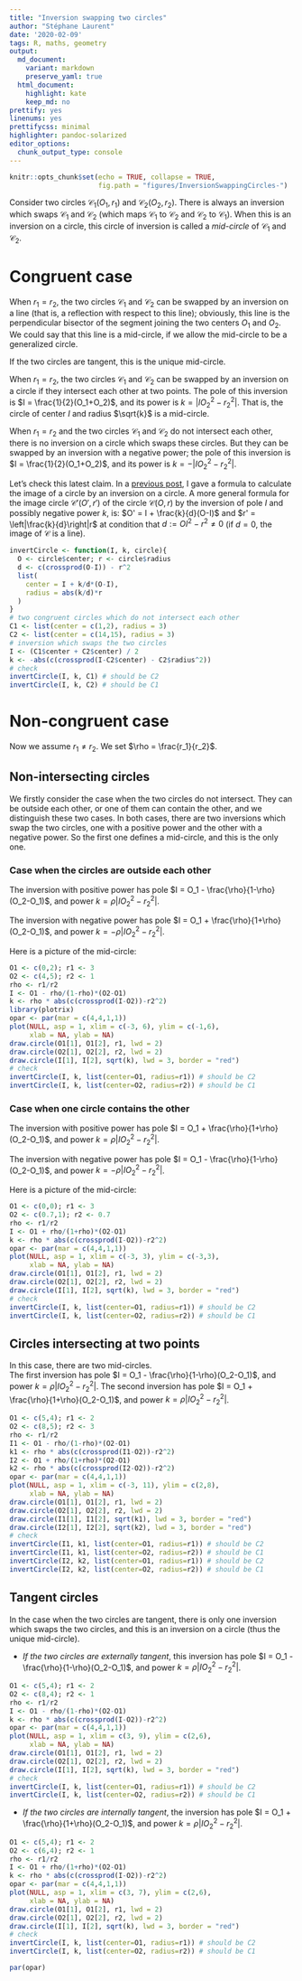 ```yaml
---
title: "Inversion swapping two circles"
author: "Stéphane Laurent"
date: '2020-02-09'
tags: R, maths, geometry
output:
  md_document:
    variant: markdown
    preserve_yaml: true
  html_document:
    highlight: kate
    keep_md: no
prettify: yes
linenums: yes
prettifycss: minimal
highlighter: pandoc-solarized
editor_options: 
  chunk_output_type: console
---
```


```r
knitr::opts_chunk$set(echo = TRUE, collapse = TRUE, 
                      fig.path = "figures/InversionSwappingCircles-")
```

Consider two circles $\mathcal{C}_1(O_1,r_1)$ and $\mathcal{C}_2(O_2,r_2)$. 
There is always an inversion which swaps $\mathcal{C}_1$ and $\mathcal{C}_2$ 
(which maps $\mathcal{C}_1$ to $\mathcal{C}_2$ and $\mathcal{C}_2$ to 
$\mathcal{C}_1$). 
When this is an inversion on a circle, this circle of inversion is called 
a *mid-circle* of $\mathcal{C}_1$ and $\mathcal{C}_2$. 


# Congruent case

When $r_1 = r_2$, the two circles $\mathcal{C}_1$ and $\mathcal{C}_2$ can be 
swapped by an inversion on a line (that is, a reflection with respect to this 
line); obviously, this line is the perpendicular bisector of the segment 
joining the two centers $O_1$ and $O_2$. 
We could say that this line is a mid-circle, if 
we allow the mid-circle to be a generalized circle. 

If the two circles are tangent, this is the unique mid-circle.

When $r_1 = r_2$, the two circles $\mathcal{C}_1$ and $\mathcal{C}_2$ can be 
swapped by an inversion on a circle if they intersect each other at two 
points. The pole of this inversion is 
$I = \frac{1}{2}(O_1+O_2)$, and its power is $k = |IO_2^2 - r_2^2|$. 
That is, the circle of center $I$ and radius $\sqrt{k}$ is a mid-circle. 

When $r_1 = r_2$ and the two circles $\mathcal{C}_1$ and $\mathcal{C}_2$ do 
not intersect each other, there is no inversion on a circle which swaps these 
circles. But they can be swapped by an inversion with a negative power; 
the pole of this inversion is 
$I = \frac{1}{2}(O_1+O_2)$, and its power is $k = -|IO_2^2 - r_2^2|$. 

Let's check this latest claim. In a [previous post](./Inversions.html), I 
gave a formula to calculate the image of a circle by an inversion on a circle. 
A more general formula for the image circle $\mathcal{C}'(O',r')$ of the 
circle $\mathcal{C}(O,r)$ by the inversion of pole $I$ and possibly negative 
power $k$, is: $O' = I + \frac{k}{d}(O-I)$ and 
$r' = \left|\frac{k}{d}\right|r$ at condition that 
$d := OI^2 - r^2 \neq 0$ (if $d=0$, the image of $\mathcal{C}$ is a line).

```r
invertCircle <- function(I, k, circle){
  O <- circle$center; r <- circle$radius
  d <- c(crossprod(O-I)) - r^2
  list(
    center = I + k/d*(O-I),
    radius = abs(k/d)*r
  )
}
# two congruent circles which do not intersect each other
C1 <- list(center = c(1,2), radius = 3)
C2 <- list(center = c(14,15), radius = 3)
# inversion which swaps the two circles
I <- (C1$center + C2$center) / 2
k <- -abs(c(crossprod(I-C2$center) - C2$radius^2))
# check
invertCircle(I, k, C1) # should be C2
invertCircle(I, k, C2) # should be C1
```


# Non-congruent case 

Now we assume $r_1 \neq r_2$. We set $\rho = \frac{r_1}{r_2}$.

## Non-intersecting circles

We firstly consider the case when the two circles do not intersect. 
They can be outside each other, or one of them can contain the other, and 
we distinguish these two cases. 
In both cases, there are two inversions which swap the two circles, one with a 
positive power and the other with a negative power. 
So the first one defines a mid-circle, and this is the only one.

### Case when the circles are outside each other

The inversion with positive power has pole 
$I = O_1 - \frac{\rho}{1-\rho}(O_2-O_1)$, and power 
$k = \rho|IO_2^2 - r_2^2|$.

The inversion with negative power has pole 
$I = O_1 + \frac{\rho}{1+\rho}(O_2-O_1)$, and power 
$k = -\rho|IO_2^2 - r_2^2|$.

Here is a picture of the mid-circle:

```r
O1 <- c(0,2); r1 <- 3
O2 <- c(4,5); r2 <- 1
rho <- r1/r2
I <- O1 - rho/(1-rho)*(O2-O1)
k <- rho * abs(c(crossprod(I-O2))-r2^2)
library(plotrix)
opar <- par(mar = c(4,4,1,1))
plot(NULL, asp = 1, xlim = c(-3, 6), ylim = c(-1,6), 
     xlab = NA, ylab = NA)
draw.circle(O1[1], O1[2], r1, lwd = 2)
draw.circle(O2[1], O2[2], r2, lwd = 2)
draw.circle(I[1], I[2], sqrt(k), lwd = 3, border = "red")
# check
invertCircle(I, k, list(center=O1, radius=r1)) # should be C2
invertCircle(I, k, list(center=O2, radius=r2)) # should be C1
```


### Case when one circle contains the other

The inversion with positive power has pole 
$I = O_1 + \frac{\rho}{1+\rho}(O_2-O_1)$, and power 
$k = \rho|IO_2^2 - r_2^2|$.

The inversion with negative power has pole 
$I = O_1 - \frac{\rho}{1-\rho}(O_2-O_1)$, and power 
$k = -\rho|IO_2^2 - r_2^2|$.

Here is a picture of the mid-circle:

```r
O1 <- c(0,0); r1 <- 3
O2 <- c(0.7,1); r2 <- 0.7
rho <- r1/r2
I <- O1 + rho/(1+rho)*(O2-O1)
k <- rho * abs(c(crossprod(I-O2))-r2^2)
opar <- par(mar = c(4,4,1,1))
plot(NULL, asp = 1, xlim = c(-3, 3), ylim = c(-3,3), 
     xlab = NA, ylab = NA)
draw.circle(O1[1], O1[2], r1, lwd = 2)
draw.circle(O2[1], O2[2], r2, lwd = 2)
draw.circle(I[1], I[2], sqrt(k), lwd = 3, border = "red")
# check
invertCircle(I, k, list(center=O1, radius=r1)) # should be C2
invertCircle(I, k, list(center=O2, radius=r2)) # should be C1
```


## Circles intersecting at two points

In this case, there are two mid-circles.  
The first inversion has pole 
$I = O_1 - \frac{\rho}{1-\rho}(O_2-O_1)$, and power 
$k = \rho|IO_2^2 - r_2^2|$. 
The second inversion has pole 
$I = O_1 + \frac{\rho}{1+\rho}(O_2-O_1)$, and power 
$k = \rho|IO_2^2 - r_2^2|$. 

```r
O1 <- c(5,4); r1 <- 2
O2 <- c(8,5); r2 <- 3
rho <- r1/r2
I1 <- O1 - rho/(1-rho)*(O2-O1)
k1 <- rho * abs(c(crossprod(I1-O2))-r2^2)
I2 <- O1 + rho/(1+rho)*(O2-O1)
k2 <- rho * abs(c(crossprod(I2-O2))-r2^2)
opar <- par(mar = c(4,4,1,1))
plot(NULL, asp = 1, xlim = c(-3, 11), ylim = c(2,8), 
     xlab = NA, ylab = NA)
draw.circle(O1[1], O1[2], r1, lwd = 2)
draw.circle(O2[1], O2[2], r2, lwd = 2)
draw.circle(I1[1], I1[2], sqrt(k1), lwd = 3, border = "red")
draw.circle(I2[1], I2[2], sqrt(k2), lwd = 3, border = "red")
# check
invertCircle(I1, k1, list(center=O1, radius=r1)) # should be C2
invertCircle(I1, k1, list(center=O2, radius=r2)) # should be C1
invertCircle(I2, k2, list(center=O1, radius=r1)) # should be C2
invertCircle(I2, k2, list(center=O2, radius=r2)) # should be C1
```


## Tangent circles

In the case when the two circles are tangent, there is only one inversion 
which swaps the two circles, and this is an inversion on a circle 
(thus the unique mid-circle). 

- *If the two circles are externally tangent*, this inversion has pole 
$I = O_1 - \frac{\rho}{1-\rho}(O_2-O_1)$, and power 
$k = \rho|IO_2^2 - r_2^2|$. 

```r
O1 <- c(5,4); r1 <- 2
O2 <- c(8,4); r2 <- 1
rho <- r1/r2
I <- O1 - rho/(1-rho)*(O2-O1)
k <- rho * abs(c(crossprod(I-O2))-r2^2)
opar <- par(mar = c(4,4,1,1))
plot(NULL, asp = 1, xlim = c(3, 9), ylim = c(2,6), 
     xlab = NA, ylab = NA)
draw.circle(O1[1], O1[2], r1, lwd = 2)
draw.circle(O2[1], O2[2], r2, lwd = 2)
draw.circle(I[1], I[2], sqrt(k), lwd = 3, border = "red")
# check
invertCircle(I, k, list(center=O1, radius=r1)) # should be C2
invertCircle(I, k, list(center=O2, radius=r2)) # should be C1
```

- *If the two circles are internally tangent*, the inversion has pole 
$I = O_1 + \frac{\rho}{1+\rho}(O_2-O_1)$, and power 
$k = \rho|IO_2^2 - r_2^2|$. 

```r
O1 <- c(5,4); r1 <- 2
O2 <- c(6,4); r2 <- 1
rho <- r1/r2
I <- O1 + rho/(1+rho)*(O2-O1)
k <- rho * abs(c(crossprod(I-O2))-r2^2)
opar <- par(mar = c(4,4,1,1))
plot(NULL, asp = 1, xlim = c(3, 7), ylim = c(2,6), 
     xlab = NA, ylab = NA)
draw.circle(O1[1], O1[2], r1, lwd = 2)
draw.circle(O2[1], O2[2], r2, lwd = 2)
draw.circle(I[1], I[2], sqrt(k), lwd = 3, border = "red")
# check
invertCircle(I, k, list(center=O1, radius=r1)) # should be C2
invertCircle(I, k, list(center=O2, radius=r2)) # should be C1
```



```r
par(opar)
```

